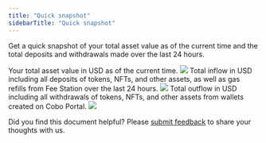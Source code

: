```yaml
---
title: "Quick snapshot"
sidebarTitle: "Quick snapshot"
---
```


Get a quick snapshot of your total asset value as of the current time and the total deposits and withdrawals made over the last 24 hours.

<Tabs>
  <Tab title="Total Assets">
    Your total asset value in USD as of the current time.
    <img src="/en/images/dashboard/total-assets.svg" className="screenshot_modal"/>
  </Tab>
  <Tab title="Total Deposits">
    Total inflow in USD including all deposits of tokens, NFTs, and other assets, as well as gas refills from Fee Station over the last 24 hours.
    <img src="/en/images/dashboard/total-deposits.svg" className="screenshot_modal"/>
  </Tab>
  <Tab title="Total Withdrawals">
    Total outflow in USD including all withdrawals of tokens, NFTs, and other assets from wallets created on Cobo Portal.
    <img src="/en/images/dashboard/total-withdrawals.svg" className="screenshot_modal"/>
  </Tab>
</Tabs>

<Tip>Did you find this document helpful? Please [submit feedback](https://forms.zohopublic.com/cobo/form/DocumentFeedbackForm/formperma/QvLOhxJv1_JMsJ-1dleZ8Itb_7rzN-LtgvsDdxosoVI) to share your thoughts with us.</Tip>